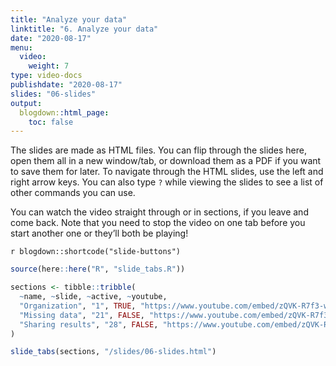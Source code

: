 ```yaml
---
title: "Analyze your data"
linktitle: "6. Analyze your data"
date: "2020-08-17"
menu:
  video:
    weight: 7
type: video-docs
publishdate: "2020-08-17"
slides: "06-slides"
output:
  blogdown::html_page:
    toc: false
---
```


The slides are made as  HTML files. You can flip through the slides here, open them all in a new window/tab, or download them as a PDF if you want to save them for later. To navigate through the HTML slides, use the left and right arrow keys. You can also type `?` while viewing the slides to see a list of other commands you can use.

You can watch the video straight through or in sections, if you leave and come back. Note that you need to stop the video on one tab before you start another one or they'll both be playing!

`r blogdown::shortcode("slide-buttons")`

```r
source(here::here("R", "slide_tabs.R"))

sections <- tibble::tribble(
  ~name, ~slide, ~active, ~youtube,
  "Organization", "1", TRUE, "https://www.youtube.com/embed/zQVK-R7f3-w?enablejsapi=1&modestbranding=1&rel=0&start=3",
  "Missing data", "21", FALSE, "https://www.youtube.com/embed/zQVK-R7f3-w?enablejsapi=1&modestbranding=1&rel=0&start=954",
  "Sharing results", "28", FALSE, "https://www.youtube.com/embed/zQVK-R7f3-w?enablejsapi=1&modestbranding=1&rel=0&start=1507"
) 

slide_tabs(sections, "/slides/06-slides.html")
```

